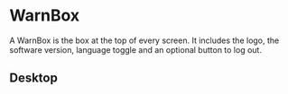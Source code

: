 
<Meta of={WarnBoxStories} title="components/WarnBox"/>

# WarnBox

A WarnBox is the box at the top of every screen. It includes the logo, the
software version, language toggle and an optional button to log out.

## Desktop

<Canvas of={WarnBoxStories.Primary} />
